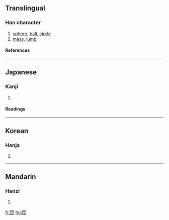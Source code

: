 {{see|團}}

==Translingual==
===Han character===
{{Han char|rn=31|rad=囗|as=03|sn=6|four=|canj=田木戈 (WDI)}}
# [[sphere]], [[ball]], [[circle]]
# [[mass]], [[lump]]
====References====
{{Han ref|kx=0217.061|dkj=04703|dj=0444.090|hdz=10711.081|uh=56E3|ud=22243}}
----
==Japanese==
===Kanji===
{{ja-kanji|grade=|rs=囗03}}
# {{defn|Japanese}} 
====Readings====
{{ja-readings|on=[[だん]] (dan), [[とん]] (ton)|kun=[[まるい]] (marui), [[かたまり]] (katamari)}}
----
==Korean==
===Hanja===
{{ko-hanja|hangeul=단|rv=dan|mr=tan}}
# {{defn|Korean}}
----
==Mandarin==
===Hanzi===
{{cmn-hanzi|pin=[[tuán]] (tuan2)|wg=t'uan<sup>2</sup>}}
# {{defn|Mandarin}}

[[fr:団]]
[[hu:団]]